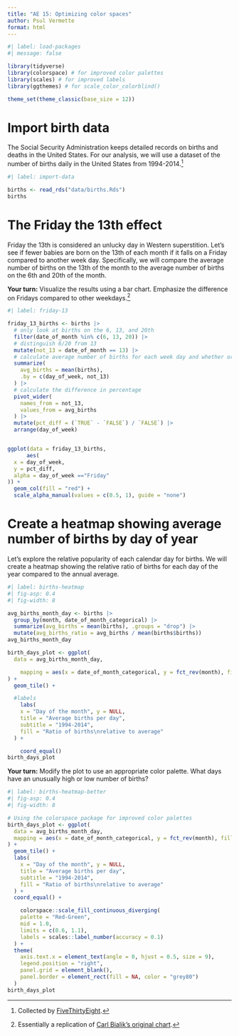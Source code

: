 ```yaml
---
title: "AE 15: Optimizing color spaces"
author: Psul Vermette
format: html
---
```


```r
#| label: load-packages
#| message: false

library(tidyverse)
library(colorspace) # for improved color palettes
library(scales) # for improved labels
library(ggthemes) # for scale_color_colorblind()

theme_set(theme_classic(base_size = 12))
```

# Import birth data

The Social Security Administration keeps detailed records on births and deaths in the United States. For our analysis, we will use a dataset of the number of births daily in the United States from 1994-2014.^[Collected by [FiveThirtyEight](https://github.com/fivethirtyeight/data/tree/master/births).]

```r
#| label: import-data

births <- read_rds("data/births.Rds")
births
```

# The Friday the 13th effect

Friday the 13th is considered an unlucky day in Western superstition. Let's see if fewer babies are born on the 13th of each month if it falls on a Friday compared to another week day. Specifically, we will compare the average number of births on the 13th of the month to the average number of births on the 6th and 20th of the month.

**Your turn:** Visualize the results using a bar chart. Emphasize the difference on Fridays compared to other weekdays.^[Essentially a replication of [Carl Bialik's original chart](https://fivethirtyeight.com/features/some-people-are-too-superstitious-to-have-a-baby-on-friday-the-13th/).]

```r
#| label: friday-13

friday_13_births <- births |>
  # only look at births on the 6, 13, and 20th
  filter(date_of_month %in% c(6, 13, 20)) |>
  # distinguish 6/20 from 13
  mutate(not_13 = date_of_month == 13) |>
  # calculate average number of births for each week day and whether or not it was the 13th
  summarize(
    avg_births = mean(births),
    .by = c(day_of_week, not_13)
  ) |>
  # calculate the difference in percentage
  pivot_wider(
    names_from = not_13,
    values_from = avg_births
  ) |>
  mutate(pct_diff = (`TRUE` - `FALSE`) / `FALSE`) |>
  arrange(day_of_week)


ggplot(data = friday_13_births,
      aes(
  x = day_of_week,
  y = pct_diff,
  alpha = day_of_week =="Friday"
)) +
  geom_col(fill = "red") + 
  scale_alpha_manual(values = c(0.5, 1), guide = "none")
```

# Create a heatmap showing average number of births by day of year

Let's explore the relative popularity of each calendar day for births. We will create a heatmap showing the relative ratio of births for each day of the year compared to the annual average.

```r
#| label: births-heatmap
#| fig-asp: 0.4
#| fig-width: 8

avg_births_month_day <- births |>
  group_by(month, date_of_month_categorical) |>
  summarize(avg_births = mean(births), .groups = "drop") |>
  mutate(avg_births_ratio = avg_births / mean(births$births))
avg_births_month_day

birth_days_plot <- ggplot(
  data = avg_births_month_day,

    mapping = aes(x = date_of_month_categorical, y = fct_rev(month), fill = avg_births_ratio)
) +
  geom_tile() +

  #labels
    labs(
    x = "Day of the month", y = NULL,
    title = "Average births per day",
    subtitle = "1994-2014",
    fill = "Ratio of births\nrelative to average"
  ) +

    coord_equal()
birth_days_plot
```

**Your turn:** Modify the plot to use an appropriate color palette. What days have an unusually high or low number of births?

```r
#| label: births-heatmap-better
#| fig-asp: 0.4
#| fig-width: 8

# Using the colorspace package for improved color palettes
birth_days_plot <- ggplot(
  data = avg_births_month_day,
  mapping = aes(x = date_of_month_categorical, y = fct_rev(month), fill = avg_births_ratio)
) +
  geom_tile() +
  labs(
    x = "Day of the month", y = NULL,
    title = "Average births per day",
    subtitle = "1994-2014",
    fill = "Ratio of births\nrelative to average"
  ) +
  coord_equal() +

    colorspace::scale_fill_continuous_diverging(
    palette = "Red-Green",
    mid = 1.0,
    limits = c(0.6, 1.1),
    labels = scales::label_number(accuracy = 0.1)
  ) +
  theme(
    axis.text.x = element_text(angle = 0, hjust = 0.5, size = 9),
    legend.position = "right",
    panel.grid = element_blank(),
    panel.border = element_rect(fill = NA, color = "grey80")
  )
birth_days_plot
```
